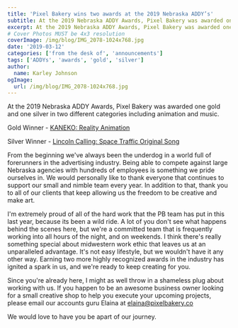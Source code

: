 ```yaml
---
title: 'Pixel Bakery wins two awards at the 2019 Nebraska ADDY’s'
subtitle: At the 2019 Nebraska ADDY Awards, Pixel Bakery was awarded one gold and one silver in two different categories including animation and music.
excerpt: At the 2019 Nebraska ADDY Awards, Pixel Bakery was awarded one gold and one silver in two different categories including animation and music.
# Cover Photos MUST be 4x3 resolution
coverImage: /img/blog/IMG_2078-1024x768.jpg
date: '2019-03-12'
categories: ['from the desk of', 'announcements']
tags: ['ADDYs', 'awards', 'gold', 'silver']
author:
  name: Karley Johnson
ogImage:
  url: /img/blog/IMG_2078-1024x768.jpg
---
```

At the 2019 Nebraska ADDY Awards, Pixel Bakery was awarded one gold and one silver in two different categories including animation and music.

Gold Winner - [KANEKO: Reality Animation](https://pixelbakery.com/work/case-studies/kaneko-reality/)

Silver Winner - [Lincoln Calling: Space Traffic Original Song](https://vimeo.com/262479074)

From the beginning we've always been the underdog in a world full of forerunners in the advertising industry. Being able to compete against large Nebraska agencies with hundreds of employees is something we pride ourselves in. We would personally like to thank everyone that continues to support our small and nimble team every year. In addition to that, thank you to all of our clients that keep allowing us the freedom to be creative and make art.

I'm extremely proud of all of the hard work that the PB team has put in this last year, because its been a wild ride. A lot of you don't see what happens behind the scenes here, but we're a committed team that is frequently working into all hours of the night, and on weekends. I think there's really something special about midwestern work ethic that leaves us at an unparalleled advantage. It's not easy lifestyle, but we wouldn't have it any other way. Earning two more highly recognized awards in the industry has ignited a spark in us, and we're ready to keep creating for you.

Since you're already here, I might as well throw in a shameless plug about working with us. If you happen to be an awesome business owner looking for a small creative shop to help you execute your upcoming projects, please email our accounts guru Elaina at elaina@pixelbakery.co

We would love to have you be apart of our journey.